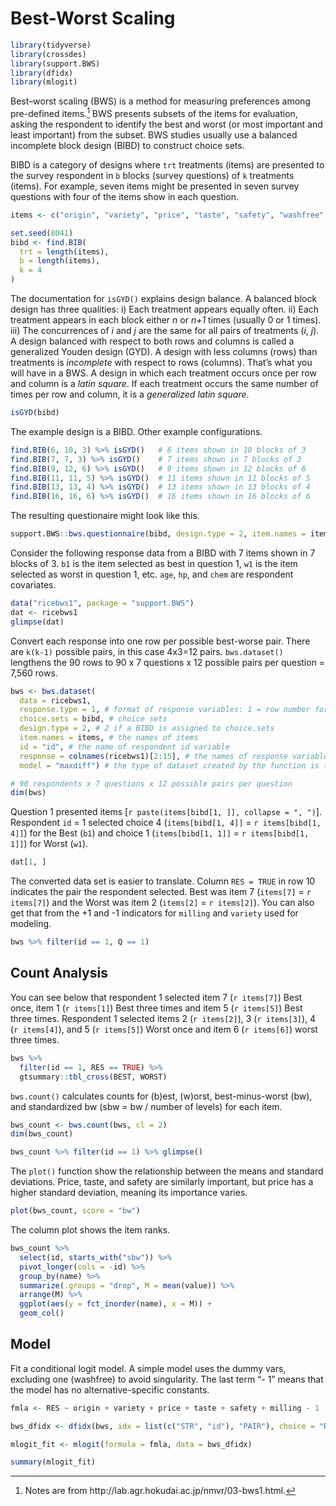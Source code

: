 # Best-Worst Scaling

```r
library(tidyverse)
library(crossdes)
library(support.BWS)
library(dfidx)
library(mlogit)
```


Best–worst scaling (BWS) is a method for measuring preferences among pre-defined items.^[Notes are from http://lab.agr.hokudai.ac.jp/nmvr/03-bws1.html.] BWS presents subsets of the items for evaluation, asking the respondent to identify the best and worst (or most important and least important) from the subset. BWS studies usually use a balanced incomplete block design (BIBD) to construct choice sets.

BIBD is a category of designs where `trt` treatments (items) are presented to the survey respondent in `b` blocks (survey questions) of `k` treatments (items). For example, seven items might be presented in seven survey questions with four of the items show in each question.

```r
items <- c("origin", "variety", "price", "taste", "safety", "washfree", "milling")

set.seed(8041)
bibd <- find.BIB(
  trt = length(items),
  b = length(items),
  k = 4
)
```

The documentation for `isGYD()` explains design balance. A balanced block design has three qualities: i) Each treatment appears equally often. ii) Each treatment appears in each block either *n* or *n+1* times (usually 0 or 1 times). iii) The concurrences of *i* and *j* are the same for all pairs of treatments (*i*, *j*). A design balanced with respect to both rows and columns is called a generalized Youden design (GYD). A design with less columns (rows) than treatments is *incomplete* with respect to rows (columns). That's what you will have in a BWS. A design in which each treatment occurs once per row and column is a *latin square*. If each treatment occurs the same number of times per row and column, it is a *generalized latin square*. 

```r
isGYD(bibd)
```

The example design is a BIBD. Other example configurations.

```r
find.BIB(6, 10, 3) %>% isGYD()   # 6 items shown in 10 blocks of 3
find.BIB(7, 7, 3) %>% isGYD()    # 7 items shown in 7 blocks of 3
find.BIB(9, 12, 6) %>% isGYD()   # 9 items shown in 12 blocks of 6
find.BIB(11, 11, 5) %>% isGYD()  # 11 items shown in 11 blocks of 5
find.BIB(13, 13, 4) %>% isGYD()  # 13 items shown in 13 blocks of 4
find.BIB(16, 16, 6) %>% isGYD()  # 16 items shown in 16 blocks of 6
```

The resulting questionaire might look like this.

```r
support.BWS::bws.questionnaire(bibd, design.type = 2, item.names = items)
```

Consider the following response data from a BIBD with 7 items shown in 7 blocks of 3. `b1` is the item selected as best in question 1, `w1` is the item selected as worst in question 1, etc. `age`, `hp`, and `chem` are respondent covariates.

```r
data("ricebws1", package = "support.BWS")
dat <- ricebws1
glimpse(dat)
```

Convert each response into one row per possible best-worse pair. There are `k(k-1)` possible pairs, in this case 4x3=12 pairs. `bws.dataset()` lengthens the 90 rows to 90 x 7 questions x 12 possible pairs per question = 7,560 rows.

```r
bws <- bws.dataset(
  data = ricebws1,
  response.type = 1, # format of response variables: 1 = row number format
  choice.sets = bibd, # choice sets
  design.type = 2, # 2 if a BIBD is assigned to choice.sets
  item.names = items, # the names of items
  id = "id", # the name of respondent id variable
  response = colnames(ricebws1)[2:15], # the names of response variables
  model = "maxdiff") # the type of dataset created by the function is the maxdiff model

# 90 respondents x 7 questions x 12 possible pairs per question
dim(bws)
```

Question 1 presented items [`r paste(items[bibd[1, ]], collapse = ", ")`]. Respondent `id` = 1 selected choice 4 (`items[bibd[1, 4]]` = `r items[bibd[1, 4]]`) for the Best (`b1`) and choice 1 (`items[bibd[1, 1]]` = `r items[bibd[1, 1]]`) for Worst (`w1`). 

```r
dat[1, ]
```

The converted data set is easier to translate. Column `RES = TRUE` in row 10 indicates the pair the respondent selected. Best was item 7 (`items[7]` = `r items[7]`) and the Worst was item 2 (`items[2]` = `r items[2]`). You can also get that from the +1 and -1 indicators for `milling` and `variety` used for modeling.

```r
bws %>% filter(id == 1, Q == 1)
```

## Count Analysis

You can see below that respondent 1 selected item 7 (`r items[7]`) Best once, item 1 (`r items[1]`) Best three times and item 5 (`r items[5]`) Best three times. Respondent 1 selected items 2 (`r items[2]`), 3 (`r items[3]`), 4 (`r items[4]`), and 5 (`r items[5]`) Worst once and item 6 (`r items[6]`) worst three times.

```r
bws %>% 
  filter(id == 1, RES == TRUE) %>%
  gtsummary::tbl_cross(BEST, WORST)
```

`bws.count()` calculates counts for (b)est, (w)orst, best-minus-worst (bw), and standardized bw (sbw = bw / number of levels) for each item.

```r
bws_count <- bws.count(bws, cl = 2)
dim(bws_count)
```



```r
bws_count %>% filter(id == 1) %>% glimpse()
```

The `plot()` function show the relationship between the means and standard deviations. Price, taste, and safety are similarly important, but price has a higher standard deviation, meaning its importance varies.

```r
plot(bws_count, score = "bw")
```

The column plot shows the item ranks.

```r
bws_count %>%
  select(id, starts_with("sbw")) %>%
  pivot_longer(cols = -id) %>%
  group_by(name) %>%
  summarize(.groups = "drop", M = mean(value)) %>%
  arrange(M) %>%
  ggplot(aes(y = fct_inorder(name), x = M)) +
  geom_col()
```

## Model

Fit a conditional logit model. A simple model uses the dummy vars, excluding one (washfree) to avoid singularity. The last term “- 1” means that the model has no alternative-specific constants.

```r
fmla <- RES ~ origin + variety + price + taste + safety + milling - 1

bws_dfidx <- dfidx(bws, idx = list(c("STR", "id"), "PAIR"), choice = "RES")

mlogit_fit <- mlogit(formula = fmla, data = bws_dfidx)

summary(mlogit_fit)
```

